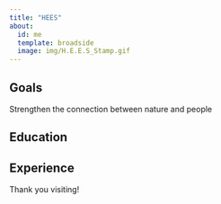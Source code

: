 ```yaml
---
title: "HEES"
about:
  id: me
  template: broadside
  image: img/H.E.E.S_Stamp.gif
---
```


:::{#me}

## Goals

Strengthen the connection between nature and people


## Education

## Experience

:::

Thank you visiting!
